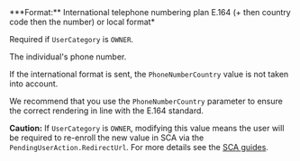 <ParamField body="PhoneNumber" type="string">
***Format:** International telephone numbering plan E.164 (+ then country code then the number) or local format*

Required if `UserCategory` is `OWNER`. 

The individual's phone number. 

If the international format is sent, the `PhoneNumberCountry` value is not taken into account.

We recommend that you use the `PhoneNumberCountry` parameter to ensure the correct rendering in line with the E.164 standard.

**Caution:** If `UserCategory` is `OWNER`, modifying this value means the user will be required to re-enroll the new value in SCA via the `PendingUserAction.RedirectUrl`. For more details see the [SCA guides](/guides/users/sca/enrollment).
</ParamField>